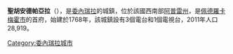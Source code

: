 {{Coord|7|30|N|67|36|W|display=title}}

'''聖胡安德帕亞拉'''（{{lang-es|San Juan de Payara}}），是[[委內瑞拉|委內瑞拉]]的城鎮，位於該國西南部[[阿普雷州|阿普雷州]]，是[[佩德羅卡梅霍市|佩德羅卡梅霍市]]的首府，始建於1768年，該城鎮設有3個電台和1個電視台，2011年人口28,919。

{{Venezuela-geo-stub}}
[[Category:委內瑞拉城市|Category:委內瑞拉城市]]